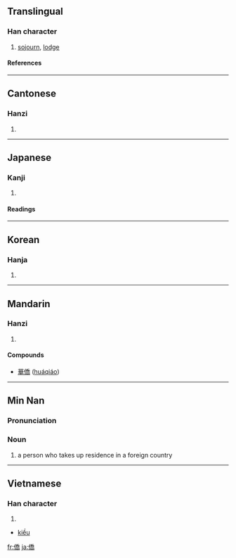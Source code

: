 {{see|侨}}

==Translingual==
===Han character===
{{Han char|rn=9|rad=人|as=12|sn=14|four=2222<sub>7</sub>|canj=人竹大月 (OHKB)}}
# [[sojourn]], [[lodge]]
====References====
{{Han ref|kx=0116.120|dkj=01088|dj=0247.240|hdz=10220.040|uh=50D1|ud=20689|bh=B9B4|bd=47540}}
----
==Cantonese==
===Hanzi===
{{yue-hanzi|jyut=|y=kiu4}}
# {{defn|Cantonese}}
----
==Japanese==
===Kanji===
{{ja-kanji|grade=|rs=人12}}
# {{defn|Japanese}} 
====Readings====
{{ja-readings|on=[[きょう]] (kyō)|kun=[[たかい]] (takai)}}
----
==Korean==
===Hanja===
{{ko-hanja|hangeul=[[교]]|rv=gyo|mr=kyo}}
# {{defn|Korean}}
----
==Mandarin==
===Hanzi===
{{cmn-hanzi|sim=侨|pin=[[qiáo]] ([[qiao2]])|wg=ch'iao<sup>2</sup>}}
# {{defn|Mandarin}}

====Compounds====
* [[華僑]] ([[huáqiáo]])

----

==Min Nan==

===Pronunciation===
{{IPA|[ kiau˧˥ ]}}

===Noun===
{{nan-noun|t|poj=kiâu|pojt=kiau5|tra=僑|sim=侨|rs=人12}}

# {{literary|lang=nan-tw|skey=人12}} a person who takes up residence in a foreign country

----

==Vietnamese==
===Han character===
{{vi-hantu}}
# {{defn|Vietnamese}}
*[[kiều]]

[[fr:僑]]
[[ja:僑]]